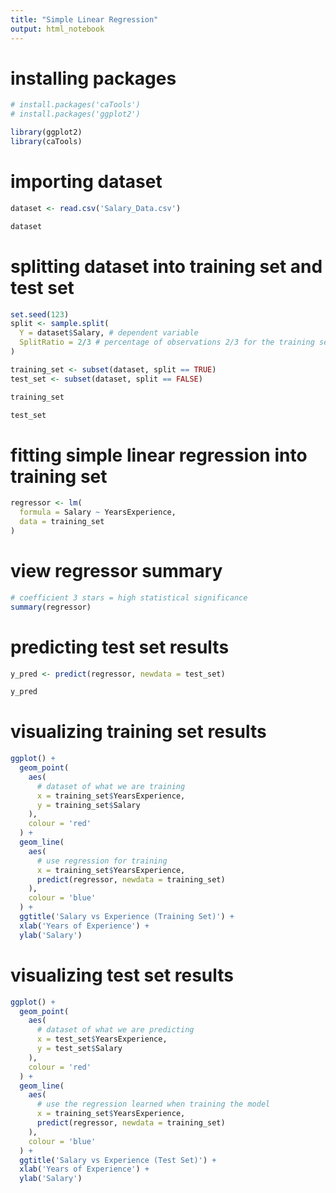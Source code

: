 ```yaml
---
title: "Simple Linear Regression"
output: html_notebook
---
```


# installing packages

```r
# install.packages('caTools')
# install.packages('ggplot2')

library(ggplot2)
library(caTools)
```

# importing dataset

```r
dataset <- read.csv('Salary_Data.csv')

dataset
```

# splitting dataset into training set and test set

```r
set.seed(123)
split <- sample.split(
  Y = dataset$Salary, # dependent variable
  SplitRatio = 2/3 # percentage of observations 2/3 for the training set 1/3 to the test set (recommended = 0.75)
)

training_set <- subset(dataset, split == TRUE)
test_set <- subset(dataset, split == FALSE)
```

```r
training_set
```

```r
test_set
```

# fitting simple linear regression into training set

```r
regressor <- lm(
  formula = Salary ~ YearsExperience,
  data = training_set
)
```

# view regressor summary

```r
# coefficient 3 stars = high statistical significance
summary(regressor)
```

# predicting test set results

```r
y_pred <- predict(regressor, newdata = test_set)

y_pred
```

# visualizing training set results

```r
ggplot() + 
  geom_point(
    aes(
      # dataset of what we are training
      x = training_set$YearsExperience,  
      y = training_set$Salary
    ),
    colour = 'red'
  ) + 
  geom_line(
    aes(
      # use regression for training 
      x = training_set$YearsExperience, 
      predict(regressor, newdata = training_set)
    ),
    colour = 'blue'
  ) + 
  ggtitle('Salary vs Experience (Training Set)') + 
  xlab('Years of Experience') + 
  ylab('Salary')
```

# visualizing test set results

```r
ggplot() + 
  geom_point(
    aes(
      # dataset of what we are predicting
      x = test_set$YearsExperience,  
      y = test_set$Salary
    ),
    colour = 'red'
  ) + 
  geom_line(
    aes(
      # use the regression learned when training the model
      x = training_set$YearsExperience,
      predict(regressor, newdata = training_set) 
    ),
    colour = 'blue'
  ) + 
  ggtitle('Salary vs Experience (Test Set)') + 
  xlab('Years of Experience') + 
  ylab('Salary')
```


